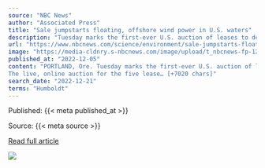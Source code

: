 ```yaml
---
source: "NBC News"
author: "Associated Press"
title: "Sale jumpstarts floating, offshore wind power in U.S. waters"
description: "Tuesday marks the first-ever U.S. auction of leases to develop commercial-scale floating wind farms, in the deep waters off the West Coast."
url: "https://www.nbcnews.com/science/environment/sale-jumpstarts-floating-offshore-wind-power-us-waters-rcna60230"
image: "https://media-cldnry.s-nbcnews.com/image/upload/t_nbcnews-fp-1200-630,f_auto,q_auto:best/rockcms/2022-12/221205-block-island-rhode-island-coast-wind-farm-turbines-ac-437p-a3c3bb.jpg"
published_at: "2022-12-05"
content: "PORTLAND, Ore. Tuesday marks the first-ever U.S. auction of leases to develop commercial-scale floating wind farms, in the deep waters off the West Coast.
The live, online auction for the five lease… [+7020 chars]"
search_date: "2022-12-21"
terms: "Humboldt"
---
```



Published: {{< meta published_at >}}


Source: {{< meta source >}}


[Read full article]({{< meta url >}})



![](`r rmarkdown::metadata$image[1]`)
